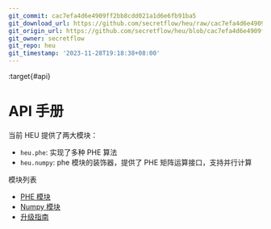 ```yaml
---
git_commit: cac7efa4d6e4909ff2bb8cdd021a1d6e6fb91ba5
git_download_url: https://github.com/secretflow/heu/raw/cac7efa4d6e4909ff2bb8cdd021a1d6e6fb91ba5/docs/references/index.rst
git_origin_url: https://github.com/secretflow/heu/blob/cac7efa4d6e4909ff2bb8cdd021a1d6e6fb91ba5/docs/references/index.rst
git_owner: secretflow
git_repo: heu
git_timestamp: '2023-11-28T19:18:38+08:00'
---
```


:target{#api}

# API 手册

当前 HEU 提供了两大模块：

- `heu.phe`: 实现了多种 PHE 算法
- `heu.numpy`: phe 模块的装饰器，提供了 PHE 矩阵运算接口，支持并行计算

模块列表

<TableOfContents>


  - [PHE 模块](phe_api.mdx)
  - [Numpy 模块](numpy_api.mdx)
  - [升级指南](upgrade_guide.mdx)
</TableOfContents>
